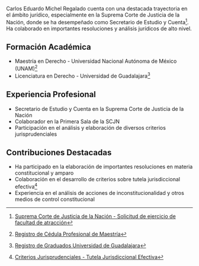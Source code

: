 Carlos Eduardo Michel Regalado cuenta con una destacada trayectoria en el ámbito jurídico, especialmente en la Suprema Corte de Justicia de la Nación, donde se ha desempeñado como Secretario de Estudio y Cuenta[^1]. Ha colaborado en importantes resoluciones y análisis jurídicos de alto nivel.

## Formación Académica

- Maestría en Derecho - Universidad Nacional Autónoma de México (UNAM)[^2]
- Licenciatura en Derecho - Universidad de Guadalajara[^3]

## Experiencia Profesional

- Secretario de Estudio y Cuenta en la Suprema Corte de Justicia de la Nación
- Colaborador en la Primera Sala de la SCJN
- Participación en el análisis y elaboración de diversos criterios jurisprudenciales

## Contribuciones Destacadas

- Ha participado en la elaboración de importantes resoluciones en materia constitucional y amparo
- Colaboración en el desarrollo de criterios sobre tutela jurisdiccional efectiva[^4]
- Experiencia en el análisis de acciones de inconstitucionalidad y otros medios de control constitucional

[^1]: [Suprema Corte de Justicia de la Nación - Solicitud de ejercicio de facultad de atracción](https://www.supremacorte.gob.mx/sites/default/files/estrado_electronico_notificaciones/documento/2022-05/UT-J-0322-2022-Informacion.pdf)

[^2]: [Registro de Cédula Profesional de Maestría](https://www.buholegal.com/12052825/)

[^3]: [Registro de Graduados Universidad de Guadalajara](https://www.buholegal.com/cedula/jalisco/2015/UNIVERSIDAD%20DE%20GUADALAJARA/)

[^4]: [Criterios Jurisprudenciales - Tutela Jurisdiccional Efectiva](https://colungaabogados.com.mx/tutela-jurisdiccional-efectiva-para-garantizar-que-el-juicio-de-amparo-indirecto-en-materia-penal-sea-acorde-con-ese-derecho-el-quejoso-privado-de-la-libertad-debe-contar-con-la-asistencia-de-un-abo/)
